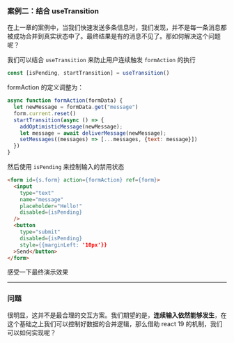

### 案例二：结合 useTransition

在上一章的案例中，当我们快速发送多条信息时，我们发现，并不是每一条消息都被成功合并到真实状态中了。最终结果是有的消息不见了。那如何解决这个问题呢？

我们可以结合 `useTransition` 来防止用户连续触发 `formAction` 的执行

```js
const [isPending, startTransition] = useTransition()
```

formAction 的定义调整为：

```js
async function formAction(formData) {
  let newMessage = formData.get("message")
  form.current.reset()
  startTransition(async () => {
    addOptimisticMessage(newMessage);
    let message = await deliverMessage(newMessage);
    setMessages((messages) => [...messages, {text: message}])
  })
}
```

然后使用 `isPending` 来控制输入的禁用状态

```html
<form id={s.form} action={formAction} ref={form}>
  <input
    type="text"
    name="message"
    placeholder="Hello!"
    disabled={isPending}
  />
  <button
    type="submit"
    disabled={isPending}
    style={{marginLeft: '10px'}}
  >Send</button>
</form>
```

感受一下最终演示效果

<Cardruntime>
  <MainCase />
</Cardruntime>


---
### 问题

很明显，这并不是最合理的交互方案。我们期望的是，**连续输入依然能够发生**，在这个基础之上我们可以控制好数据的合并逻辑，那么借助 react 19 的机制，我们可以如何实现呢？
